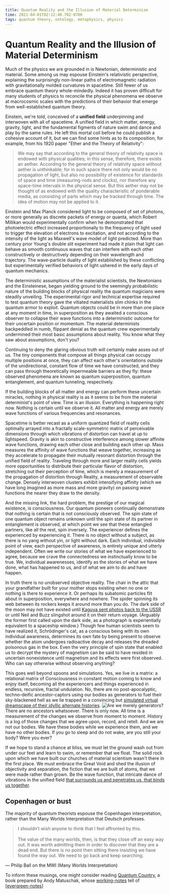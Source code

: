 ```yaml
---
title: Quantum Reality and the Illusion of Material Determinism
time: 2021-04-01T02:12:48.702-0700
tags: quantum theory, ontology, metaphysics, physics
---
```


# Quantum Reality and the Illusion of Material Determinism

Much of the physics we are grounded in is Newtonian, deterministic and material. Some among us may espouse Einstein's relativistic perspective, explaining the surprisingly non-linear paths of electromagnetic radiation with gravitationally molded curvatures in spacetime. Still fewer of us embrace quantum theory whole-mindedly. Indeed it has proven difficult for many students of physics to reconcile the physical phenomena we observe at macrocosmic scales with the predictions of their behavior that emerge from well-established quantum theory.

Einstein, we're told, conceived of a **unified field** underpinning and interwoven with all of spacetime. A unified field in which matter, energy, gravity, light, and the fundamental figments of nature swim and dance and play by the same rules. He left this mortal coil before he could publish a cohesive account of it, but we can find some hints as to its composition, for example, from his 1920 paper "Ether and the Theory of Relativity":

> We may say that according to the general theory of relativity space is endowed with physical qualities; in this sense, therefore, there exists an aether. According to the general theory of relativity space without aether is unthinkable; for in such space there not only would be no propagation of light, but also no possibility of existence for standards of space and time (measuring-rods and clocks), nor therefore any space-time intervals in the physical sense. But this aether may not be thought of as endowed with the quality characteristic of ponderable media, as consisting of parts which may be tracked through time. The idea of motion may not be applied to it.

Einstein and Max Planck considered light to be composed of set of photons, or more generally as discrete packets of energy or quanta, which Robert Millikan would experimentally confirm when he demonstrated that photoelectric effect increased proportionally to the frequency of light used to trigger the elevation of electrons to excitation, and not according to the intensity of the light as Maxwell's wave model of light predicted. More than century prior Young's double slit experiment had made it plain that light can behave as smooth continuous waves that can interfere with each other constructively or destructively depending on their wavelength and trajectory. The wave-particle duality of light established by these conflicting but experimentally verified behaviors of light ushered in the early days of quantum mechanics.

The deterministic assumptions of the materialist scientists, the Newtonians and the Einsteinese, began yielding ground to the seemingly probabilistic nature of the building blocks of physical reality the quantum magicians were steadily unveiling. The experimental rigor and technical expertise required to test quantum theory gave the vitiated materialists slim chinks in the quantum armor to exploit. Quantum objects could be in more than one place at any moment in time, in superposition as they awaited a conscious observer to collapse their wave functions into a deterministic outcome for their uncertain position or momentum. The material determinists backpeddled in numb, flippant denial as the quantum crew experimentally undermined their most basic assumptions about reality. You know what they saw about assumptions, don't you?

Continuing to deny the glaring obvious truth will certainly make asses out of us. The tiny components that compose all things physical can occupy multiple positions at once, they can affect each other's orientations outside of the unidirectional, constant flow of time we have constructed, and they can pass through theoretically impermeable barriers as they fly: these observed phenomena are known as quantum superposition, quantum entanglement, and quantum tunneling, respectively.

If the building blocks of all matter and energy can perform these uncertain miracles, nothing in physical reality is as it seems to be from the material determinist's point of view. Time is an illusion. Everything is happening right now. Nothing is certain until we observe it. All matter and energy are merely wave functions of various frequencies and resonances.

Spacetime is better recast as a uniform quantized field of reality cells optimally arrayed into a fractally scale-symmetric matrix of perceivable dimensions through which vibrations of distortion can travel at up to lightspeed. Gravity is akin to constructive interference among slower affinite wave functions, drawing each other close and building each other up. Mass measures the affinity of wave functions that weave together, increasing as they accelerate to propagate their mutually resonant distortion through the unified field of reality. Traveling through more and larger reality cells yields more opportunities to distribute their particular flavor of distortion, stretching out their perception of time, which is merely a measurement of the propagation of distortion through Reality, a measurement of observable change. Densely interwoven clusters exhibit intensifying affinity (which we have long imagined as more mass and more gravity) on passing wave functions the nearer they draw to the density.

And the missing link, the hard problem, the prestige of our magical existence, is consciousness. Our quantum pioneers continually demonstrate that nothing is certain that is not consciously observed. The spin state of one quantum object remains unknown until the spin state of its partner in entanglement is observed, at which point we see that these entangled partners, like all the rest, spin inversely. The experiencer defines the experienced by experiencing it. There is no object without a subject, as there is no yang without yin, or light without dark. Each individual, indivisible point of view, each perspective of awareness, is entirely unique and utterly independent. Often we write our stories of what we have experienced to agree, because we crave the connectedness we instinctually know to be true. We, individual awarenesses, identify as the stories of what we have done, what has happened to us, and of what we aim to do and have happen.

In truth there is no unobserved objective reality. The chair in the attic that your grandfather built for your mother stops existing when no one or nothing is there to experience it. Or perhaps its subatomic particles flit about in superposition, everywhere and nowhere. The spider spinning its web between its rockers keeps it around more than you do. The dark side of the moon may not have existed until [Kaguya sent photos back to the USSR](http://www.planetary.org/blogs/guest-blogs/bill-dunford/20130429-dark-no-more-exploring-the.html) or until Neil and Buzz slingshot around it on their return voyage. (Arguably the former first called upon the dark side, as a photograph is experientially equivalent to a spaceship window.) Though few human scientists seem to have realized it, Schrödinger's cat, as a conscious being with its own individual awareness, determines its own fate by being present to observe whether the atom undergoes radioactive decay and releases the dreaded poisonous gas in the box. Even the very principle of spin state that enabled us to decrypt the mystery of magnetism can be said to have resided in uncertain nonexistence until magnetism and its effects were first observed. Who can say otherwise without observing anything?

This goes well beyond spoons and simulations. Yes, we live in a matrix: a relational matrix of Consciousness in constant motion coming to know and enjoy itself, becoming all the experiencers and things experienced in endless, recursive, fractal undulation. No, there are no post-apocalyptic, techno-deific ancestor-captors using our bodies as generators to fuel their sky-blackened hell as we lie trapped in a convincing but [simulated virtual dreamscape of their idyllic alternate histories](https://www.simulation-argument.com/simulation.pdf). ![Are we merely generators?](/images/matrix_goo_pods.jpg) There are no ancestors whatsoever. There is only now. All time is a measurement of the changes we observe from moment to moment. History is a log of those changes that we agree upon, record, and retell. And we are not our bodies. We have these bodies while we experience them, and we have no other bodies. If you go to sleep and do not wake, are you still your body? Were you ever?

If we hope to stand a chance at bliss, we must let the ground wash out from under our feet and learn to swim, or remember that we float. The solid rock upon which we have built our churches of material scientism wasn't there in the first place. We must embrace the Great Void and shed the illusion of objectivity and separation, the fiction that we are built of atoms, that we were made rather than grown. Be the wave function, that intricate dance of vibrations in the unified field [that surrounds us and penetrates us, that binds us together](https://www.youtube.com/watch?v=RroB_8Lhogs).

## Copenhagen or bust

The majority of quantum theorists espouse the Copenhagen interpretation, rather than the Many Worlds Interpretation that Deutsch professes.

> I shouldn’t wish anyone to think that I feel affronted by this.\
> \
> The value of the many worlds, then, is that they close off an easy way out. It was worth admitting them in order to discover that they are a dead end. But there is no point then sitting there insisting we have found the way out. We need to go back and keep searching.

— Philip Ball on the MWI (Many Worlds Interpretation)

To inform these musings, one might consider reading [Quantum Country](https://quantum.country/qcvc), a book prepared by Andy Matuschak, whose [working-notes](https://notes.andymatuschak.org/) tell of [[evergreen-notes]]

[//begin]: # 'Autogenerated link references for markdown compatibility'
[evergreen-notes]: ../../projects/commonplace/evergreen-notes 'Evergreen Notes'
[//end]: # 'Autogenerated link references'
